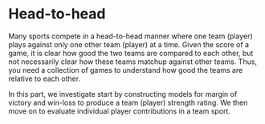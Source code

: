# Head-to-head {.unnumbered}

Many sports compete in a head-to-head manner where one team (player) plays
against only one other team (player) at a time. 
Given the score of a game, 
it is clear how good the two teams are compared to each other, 
but not necessarily clear how these teams matchup against other teams. 
Thus, you need a collection of games to understand how good the teams are 
relative to each other. 

In this part, 
we investigate start by constructing models for margin of victory and 
win-loss to produce a team (player) strength rating. 
We then move on to evaluate individual player contributions in a team sport. 
